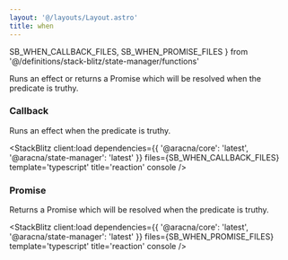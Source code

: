```yaml
---
layout: '@/layouts/Layout.astro'
title: when
---
```


  SB_WHEN_CALLBACK_FILES,
  SB_WHEN_PROMISE_FILES
} from '@/definitions/stack-blitz/state-manager/functions'

Runs an effect or returns a Promise which will be resolved when the predicate is truthy.

### Callback

Runs an effect when the predicate is truthy.

<StackBlitz
  client:load
  dependencies={{ '@aracna/core': 'latest', '@aracna/state-manager': 'latest' }}
  files={SB_WHEN_CALLBACK_FILES}
  template='typescript'
  title='reaction'
  console
/>

### Promise

Returns a Promise which will be resolved when the predicate is truthy.

<StackBlitz
  client:load
  dependencies={{ '@aracna/core': 'latest', '@aracna/state-manager': 'latest' }}
  files={SB_WHEN_PROMISE_FILES}
  template='typescript'
  title='reaction'
  console
/>
